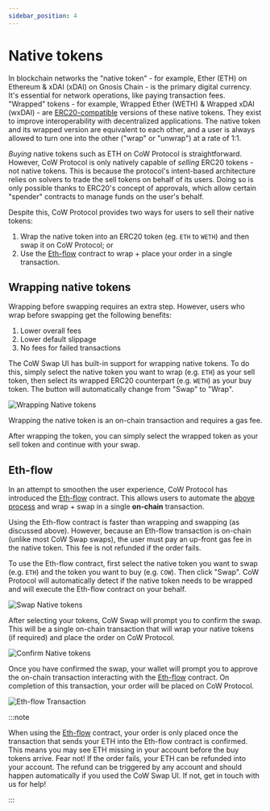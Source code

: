 ```yaml
---
sidebar_position: 4
---
```



# Native tokens

In blockchain networks the "native token" - for example, Ether (ETH) on Ethereum & xDAI (xDAI) on Gnosis Chain - is the primary digital currency. 
It's essential for network operations, like paying transaction fees. 
"Wrapped" tokens - for example, Wrapped Ether (WETH) & Wrapped xDAI (wxDAI) - are [ERC20-compatible](https://ethereum.org/en/developers/docs/standards/tokens/erc-20/) versions of these native tokens. 
They exist to improve interoperability with decentralized applications. The native token and its wrapped version are equivalent to each other, and a user is always allowed to turn one into the other ("wrap" or "unwrap") at a rate of 1:1.

_Buying_ native tokens such as ETH on CoW Protocol is straightforward. However, CoW Protocol is only natively capable of _selling_ ERC20 tokens - not native tokens. 
This is because the protocol's intent-based architecture relies on solvers to trade the sell tokens on behalf of its users.
Doing so is only possible thanks to ERC20's concept of approvals, which allow certain "spender" contracts to manage funds on the user's behalf.

Despite this, CoW Protocol provides two ways for users to sell their native tokens:

1. Wrap the native token into an ERC20 token (eg. `ETH` to `WETH`) and then swap it on CoW Protocol; or
2. Use the [Eth-flow](/cow-protocol/reference/contracts/periphery/eth-flow) contract to wrap + place your order in a single transaction.

## Wrapping native tokens

Wrapping before swapping requires an extra step. However, users who wrap before swapping get the following benefits: 
1. Lower overall fees
2. Lower default slippage
3. No fees for failed transactions

The CoW Swap UI has built-in support for wrapping native tokens. To do this, simply select the native token you want to wrap (e.g. `ETH`) as your sell token, then select its wrapped ERC20 counterpart (e.g. `WETH`) as your buy token. The button will automatically change from "Swap" to "Wrap".

![Wrapping Native tokens](/img/cowswap/native_wrap.png)

Wrapping the native token is an on-chain transaction and requires a gas fee. 

After wrapping the token, you can simply select the wrapped token as your sell token and continue with your swap.


## Eth-flow

In an attempt to smoothen the user experience, CoW Protocol has introduced the [Eth-flow](/cow-protocol/reference/contracts/periphery/eth-flow) contract. This allows users to automate the [above process](#wrap-native-tokens) and wrap + swap in a single **on-chain** transaction. 

Using the Eth-flow contract is faster than wrapping and swapping (as discussed above). However, because an Eth-flow transaction is on-chain (unlike most CoW Swap swaps), the user must pay an up-front gas fee in the native token. This fee is not refunded if the order fails.

To use the Eth-flow contract, first select the native token you want to swap (e.g. `ETH`) and the token you want to buy (e.g. `COW`). Then click "Swap". CoW Protocol will automatically detect if the native token needs to be wrapped and will execute the Eth-flow contract on your behalf.

![Swap Native tokens](/img/cowswap/native_swap.png)

After selecting your tokens, CoW Swap will prompt you to confirm the swap. This will be a single on-chain transaction that will wrap your native tokens (if required) and place the order on CoW Protocol.

![Confirm Native tokens](/img/cowswap/native_confirm.png)

<EthFlowTip />

Once you have confirmed the swap, your wallet will prompt you to approve the on-chain transaction interacting with the [Eth-flow](/cow-protocol/reference/contracts/periphery/eth-flow) contract. On completion of this transaction, your order will be placed on CoW Protocol.

![Eth-flow Transaction](/img/cowswap/native_tx.png)

:::note

When using the [Eth-flow](/cow-protocol/reference/contracts/periphery/eth-flow) contract, your order is only placed once the transaction that sends your ETH into the Eth-flow contract is confirmed.
This means you may see ETH missing in your account before the buy tokens arrive.
Fear not! If the order fails, your ETH can be refunded into your account.
The refund can be triggered by any account and should happen automatically if you used the CoW Swap UI. If not, get in touch with us for help!

:::
